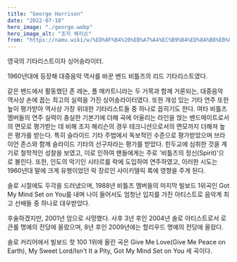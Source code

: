 ```yaml
---
title: "George Harrison"
date: "2022-07-18"
hero_image: "./george.webp"
hero_image_alt: "조지 해리슨"
from: "https://namu.wiki/w/%ED%8F%B4%20%EB%A7%A4%EC%B9%B4%ED%8A%B8%EB%8B%88"
---
```


영국의 기타리스트이자 싱어송라이터.

1960년대에 등장해 대중음악 역사를 바꾼 밴드 비틀즈의 리드 기타리스트였다.

같은 밴드에서 활동했던 존 레논, 폴 매카트니라는 두 거목과 함께 거론되는, 대중음악 역사상 손에 꼽는 최고의 실력을 가진 싱어송라이터였다. 또한 개성 있는 기타 연주 또한 높이 평가받아 역사상 가장 위대한 기타리스트들 중 하나로 꼽히기도 한다. 여타 비틀즈 멤버들의 연주 실력이 충실한 기본기에 더해 곡에 어울리는 라인을 얹는 밴드메이트로서의 면모로 평가받는 데 비해 조지 해리슨의 경우 테크니션으로서의 면모까지 더해져 높은 평가를 받는다. 특히 슬라이드 기타 주법에서 독보적인 수준으로 평가받았으며 브라이언 존스와 함께 슬라이드 기타의 선구자라는 평가를 받았다. 힌두교에 심취한 것을 계기로 철학적인 성찰을 보였고, 이로 인하여 팬들에게는 주로 '비틀즈의 정신(Spirit)'으로 불린다. 또한, 인도의 악기인 시타르를 락에 도입하여 연주하였고, 이러한 시도는 1960년대 말에 크게 유행이었던 락 장르인 사이키델릭 록에 영향을 주게 된다.

솔로 시절에도 두각을 드러냈으며, 1988년 비틀즈 멤버들의 마지막 빌보드 1위곡인 Got My Mind Set on You를 내며 나이 들어서도 엄청난 입지를 가진 아티스트로 음악계 최고 선배들 중 하나로 대우받았다.

후술하겠지만, 2001년 암으로 사망했다. 사후 3년 후인 2004년 솔로 아티스트로서 로큰롤 명예의 전당에 올랐으며, 8년 후인 2009년에는 할리우드 명예의 전당에 올랐다.

솔로 커리어에서 빌보드 핫 100 1위에 올린 곡은 Give Me Love(Give Me Peace on Earth), My Sweet Lord/Isn't It a Pity, Got My Mind Set on You 세 곡이다.
